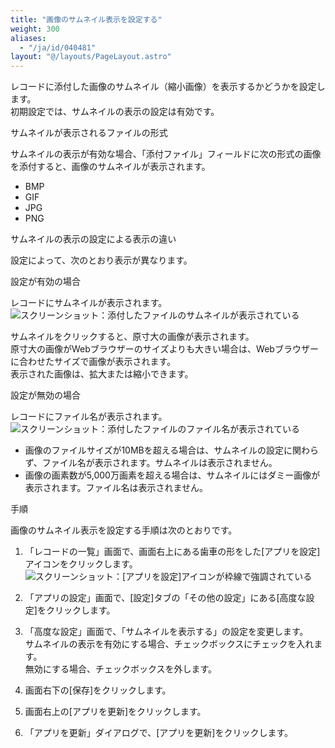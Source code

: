 ```yaml
---
title: "画像のサムネイル表示を設定する"
weight: 300
aliases:
  - "/ja/id/040481"
layout: "@/layouts/PageLayout.astro"
---
```




レコードに添付した画像のサムネイル（縮小画像）を表示するかどうかを設定します。  
初期設定では、サムネイルの表示の設定は有効です。

<Heading id="app_othersettings_set_thumbnail_10">サムネイルが表示されるファイルの形式</Heading>

サムネイルの表示が有効な場合、「添付ファイル」フィールドに次の形式の画像を添付すると、画像のサムネイルが表示されます。

* BMP
* GIF
* JPG
* PNG

<Heading id="app_othersettings_set_thumbnail_20">サムネイルの表示の設定による表示の違い</Heading>

設定によって、次のとおり表示が異なります。

<Heading level={3} id="app_othersettings_set_thumbnail_2010">設定が有効の場合</Heading>

レコードにサムネイルが表示されます。  
<Img src="/k/kintone/img-ja/thumbnail_img1_1.png" alt="スクリーンショット：添付したファイルのサムネイルが表示されている" />

サムネイルをクリックすると、原寸大の画像が表示されます。  
原寸大の画像がWebブラウザーのサイズよりも大きい場合は、Webブラウザーに合わせたサイズで画像が表示されます。  
表示された画像は、拡大または縮小できます。

<Heading level={3} id="app_othersettings_set_thumbnail_2020">設定が無効の場合</Heading>

レコードにファイル名が表示されます。  
<Img src="/k/kintone/img-ja/thumbnail_img2_1.png" alt="スクリーンショット：添付したファイルのファイル名が表示されている" />

<Note>

* 画像のファイルサイズが10MBを超える場合は、サムネイルの設定に関わらず、ファイル名が表示されます。サムネイルは表示されません。
* 画像の画素数が5,000万画素を超える場合は、サムネイルにはダミー画像が表示されます。ファイル名は表示されません。

</Note>

<Heading id="app_othersettings_set_thumbnail_30">手順</Heading>

画像のサムネイル表示を設定する手順は次のとおりです。

1. 「レコードの一覧」画面で、画面右上にある歯車の形をした[アプリを設定]アイコンをクリックします。  
   <Img src="/k/kintone/img/settings_new_icon.png" alt="スクリーンショット：[アプリを設定]アイコンが枠線で強調されている" />

1. 「アプリの設定」画面で、[設定]タブの「その他の設定」にある[高度な設定]をクリックします。

1. 「高度な設定」画面で、「サムネイルを表示する」の設定を変更します。  
  サムネイルの表示を有効にする場合、チェックボックスにチェックを入れます。  
  無効にする場合、チェックボックスを外します。

1. 画面右下の[保存]をクリックします。

1. 画面右上の[アプリを更新]をクリックします。

1. 「アプリを更新」ダイアログで、[アプリを更新]をクリックします。
